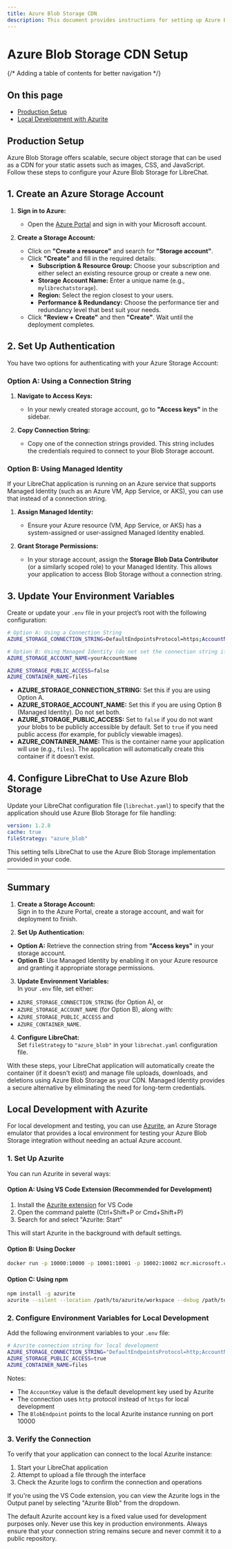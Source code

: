 ```yaml
---
title: Azure Blob Storage CDN
description: This document provides instructions for setting up Azure Blob Storage CDN for LibreChat
---
```


# Azure Blob Storage CDN Setup

{/* Adding a table of contents for better navigation */}
<div className="mt-8 mb-16">
  <h2 className="text-lg font-semibold mb-4">On this page</h2>
  <ul className="space-y-2">
    <li><a href="#production-setup">Production Setup</a></li>
    <li><a href="#local-development-with-azurite">Local Development with Azurite</a></li>
  </ul>
</div>

## Production Setup

Azure Blob Storage offers scalable, secure object storage that can be used as a CDN for your static assets such as images, CSS, and JavaScript. Follow these steps to configure your Azure Blob Storage for LibreChat.

## 1. Create an Azure Storage Account

1. **Sign in to Azure:**
   - Open the [Azure Portal](https://portal.azure.com/) and sign in with your Microsoft account.

2. **Create a Storage Account:**
   - Click on **"Create a resource"** and search for **"Storage account"**.
   - Click **"Create"** and fill in the required details:
     - **Subscription & Resource Group:** Choose your subscription and either select an existing resource group or create a new one.
     - **Storage Account Name:** Enter a unique name (e.g., `mylibrechatstorage`).
     - **Region:** Select the region closest to your users.
     - **Performance & Redundancy:** Choose the performance tier and redundancy level that best suit your needs.
   - Click **"Review + Create"** and then **"Create"**. Wait until the deployment completes.

## 2. Set Up Authentication

You have two options for authenticating with your Azure Storage Account:

### Option A: Using a Connection String

1. **Navigate to Access Keys:**
   - In your newly created storage account, go to **"Access keys"** in the sidebar.

2. **Copy Connection String:**
   - Copy one of the connection strings provided. This string includes the credentials required to connect to your Blob Storage account.

### Option B: Using Managed Identity

If your LibreChat application is running on an Azure service that supports Managed Identity (such as an Azure VM, App Service, or AKS), you can use that instead of a connection string.

1. **Assign Managed Identity:**
   - Ensure your Azure resource (VM, App Service, or AKS) has a system-assigned or user-assigned Managed Identity enabled.

2. **Grant Storage Permissions:**
   - In your storage account, assign the **Storage Blob Data Contributor** (or a similarly scoped role) to your Managed Identity. This allows your application to access Blob Storage without a connection string.

## 3. Update Your Environment Variables

Create or update your `.env` file in your project’s root with the following configuration:

```bash filename=".env"
# Option A: Using a Connection String
AZURE_STORAGE_CONNECTION_STRING=DefaultEndpointsProtocol=https;AccountName=yourAccountName;AccountKey=yourAccountKey;EndpointSuffix=core.windows.net

# Option B: Using Managed Identity (do not set the connection string if using Managed Identity)
AZURE_STORAGE_ACCOUNT_NAME=yourAccountName

AZURE_STORAGE_PUBLIC_ACCESS=false
AZURE_CONTAINER_NAME=files
```

- **AZURE_STORAGE_CONNECTION_STRING:** Set this if you are using Option A.
- **AZURE_STORAGE_ACCOUNT_NAME:** Set this if you are using Option B (Managed Identity). Do not set both.
- **AZURE_STORAGE_PUBLIC_ACCESS:** Set to `false` if you do not want your blobs to be publicly accessible by default. Set to `true` if you need public access (for example, for publicly viewable images).
- **AZURE_CONTAINER_NAME:** This is the container name your application will use (e.g., `files`). The application will automatically create this container if it doesn’t exist.

## 4. Configure LibreChat to Use Azure Blob Storage

Update your LibreChat configuration file (`librechat.yaml`) to specify that the application should use Azure Blob Storage for file handling:

```yaml filename="librechat.yaml"
version: 1.2.8
cache: true
fileStrategy: "azure_blob"
```

This setting tells LibreChat to use the Azure Blob Storage implementation provided in your code.

---

## Summary

1. **Create a Storage Account:**  
Sign in to the Azure Portal, create a storage account, and wait for deployment to finish.

2. **Set Up Authentication:**
- **Option A:** Retrieve the connection string from **"Access keys"** in your storage account.
- **Option B:** Use Managed Identity by enabling it on your Azure resource and granting it appropriate storage permissions.

3. **Update Environment Variables:**  
In your `.env` file, set either:
- `AZURE_STORAGE_CONNECTION_STRING` (for Option A), or
- `AZURE_STORAGE_ACCOUNT_NAME` (for Option B), along with:
- `AZURE_STORAGE_PUBLIC_ACCESS` and
- `AZURE_CONTAINER_NAME`.

4. **Configure LibreChat:**  
Set `fileStrategy` to `"azure_blob"` in your `librechat.yaml` configuration file.

With these steps, your LibreChat application will automatically create the container (if it doesn't exist) and manage file uploads, downloads, and deletions using Azure Blob Storage as your CDN. Managed Identity provides a secure alternative by eliminating the need for long-term credentials.

## Local Development with Azurite

For local development and testing, you can use [Azurite](https://github.com/Azure/Azurite), an Azure Storage emulator that provides a local environment for testing your Azure Blob Storage integration without needing an actual Azure account.

### 1. Set Up Azurite

You can run Azurite in several ways:

#### Option A: Using VS Code Extension (Recommended for Development)

1. Install the [Azurite extension](https://marketplace.visualstudio.com/items?itemName=Azurite.azurite) for VS Code
2. Open the command palette (Ctrl+Shift+P or Cmd+Shift+P)
3. Search for and select "Azurite: Start"

This will start Azurite in the background with default settings.

#### Option B: Using Docker

```bash
docker run -p 10000:10000 -p 10001:10001 -p 10002:10002 mcr.microsoft.com/azure-storage/azurite
```

#### Option C: Using npm

```bash
npm install -g azurite
azurite --silent --location /path/to/azurite/workspace --debug /path/to/debug/log
```

### 2. Configure Environment Variables for Local Development

Add the following environment variables to your `.env` file:

```bash filename=".env"
# Azurite connection string for local development
AZURE_STORAGE_CONNECTION_STRING="DefaultEndpointsProtocol=http;AccountName=devstoreaccount1;AccountKey=Eby8vdM02xNOcqFlqUwJPLlmEtlCDXJ1OUzFT50uSRZ6IFsuFq2UVErCz4I6tq/K1SZFPTOtr/KBHBeksoGMGw==;BlobEndpoint=http://127.0.0.1:10000/devstoreaccount1;"
AZURE_STORAGE_PUBLIC_ACCESS=true
AZURE_CONTAINER_NAME=files
```

Notes:
- The `AccountKey` value is the default development key used by Azurite
- The connection uses `http` protocol instead of `https` for local development
- The `BlobEndpoint` points to the local Azurite instance running on port 10000

### 3. Verify the Connection

To verify that your application can connect to the local Azurite instance:

1. Start your LibreChat application
2. Attempt to upload a file through the interface
3. Check the Azurite logs to confirm the connection and operations

If you're using the VS Code extension, you can view the Azurite logs in the Output panel by selecting "Azurite Blob" from the dropdown.

<Callout type="info" title="Note">
  The default Azurite account key is a fixed value used for development purposes only. Never use this key in production environments. Always ensure that your connection string remains secure and never commit it to a public repository.
</Callout>
